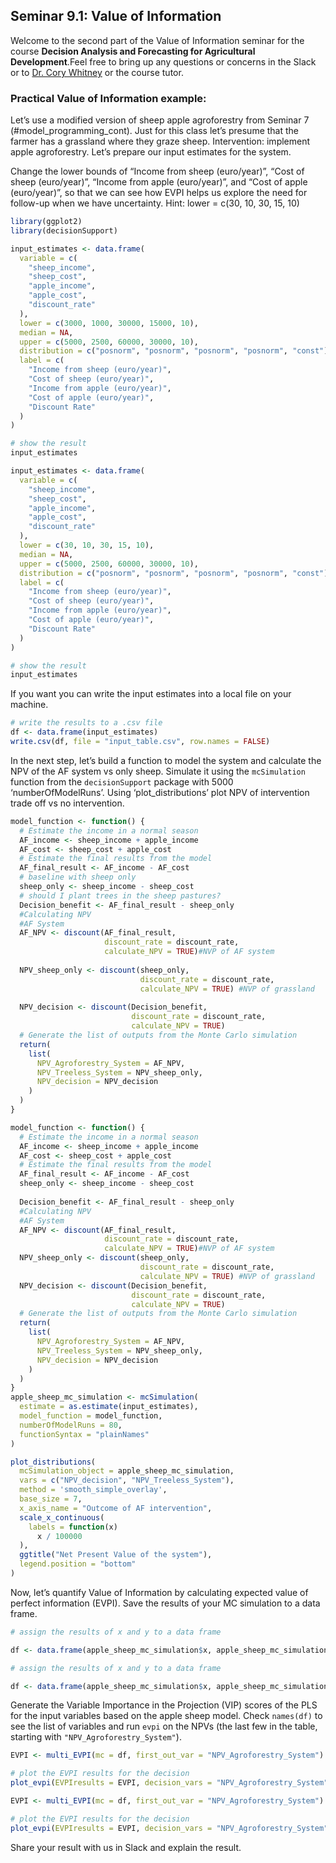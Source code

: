## Seminar 9.1: Value of Information {#voi_1} 
<!-- reference with [Models](#value_of_information_seminar_part2) -->

Welcome to the second part of the Value of Information seminar for the course **Decision Analysis and Forecasting for Agricultural Development**.Feel free to bring up any questions or concerns in the Slack or to [Dr. Cory Whitney](mailto:cory.whitney@uni-bonn.de?subject=[Seminar_4]%20Decision%20Analysis%20Lecture) or the course tutor.

### Practical Value of Information example:

Let's use a modified version of sheep apple agroforestry from Seminar 7 (#model_programming_cont). Just for this class let's presume that the farmer has a grassland where they graze sheep. Intervention: implement apple agroforestry. Let's prepare our input estimates for the system. 

Change the lower bounds of "Income from sheep (euro/year)", "Cost of sheep (euro/year)", "Income from apple (euro/year)", and "Cost of apple (euro/year)", so that we can see how EVPI helps us explore the need for follow-up when we have uncertainty. Hint: lower = c(30, 10, 30, 15, 10)

```r
library(ggplot2)
library(decisionSupport)
```


```r
input_estimates <- data.frame(
  variable = c(
    "sheep_income",
    "sheep_cost",
    "apple_income",
    "apple_cost",
    "discount_rate"
  ),
  lower = c(3000, 1000, 30000, 15000, 10),
  median = NA,
  upper = c(5000, 2500, 60000, 30000, 10),
  distribution = c("posnorm", "posnorm", "posnorm", "posnorm", "const"),
  label = c(
    "Income from sheep (euro/year)",
    "Cost of sheep (euro/year)",
    "Income from apple (euro/year)",
    "Cost of apple (euro/year)",
    "Discount Rate"
  )
)

# show the result
input_estimates
```

```r
input_estimates <- data.frame(
  variable = c(
    "sheep_income",
    "sheep_cost",
    "apple_income",
    "apple_cost",
    "discount_rate"
  ),
  lower = c(30, 10, 30, 15, 10),
  median = NA,
  upper = c(5000, 2500, 60000, 30000, 10),
  distribution = c("posnorm", "posnorm", "posnorm", "posnorm", "const"),
  label = c(
    "Income from sheep (euro/year)",
    "Cost of sheep (euro/year)",
    "Income from apple (euro/year)",
    "Cost of apple (euro/year)",
    "Discount Rate"
  )
)

# show the result
input_estimates
```

If you want you can write the input estimates into a local file on your machine. 

```r
# write the results to a .csv file
df <- data.frame(input_estimates)
write.csv(df, file = "input_table.csv", row.names = FALSE)
```

In the next step, let's build a function to model the system and calculate the NPV of the AF system vs only sheep. Simulate it using the `mcSimulation` function from the `decisionSupport` package with 5000 'numberOfModelRuns'. Using 'plot_distributions' plot NPV of intervention trade off vs no intervention.

```r
model_function <- function() {
  # Estimate the income in a normal season
  AF_income <- sheep_income + apple_income
  AF_cost <- sheep_cost + apple_cost
  # Estimate the final results from the model
  AF_final_result <- AF_income - AF_cost
  # baseline with sheep only
  sheep_only <- sheep_income - sheep_cost
  # should I plant trees in the sheep pastures? 
  Decision_benefit <- AF_final_result - sheep_only
  #Calculating NPV
  #AF System
  AF_NPV <- discount(AF_final_result,
                     discount_rate = discount_rate,
                     calculate_NPV = TRUE)#NVP of AF system
  
  NPV_sheep_only <- discount(sheep_only,
                             discount_rate = discount_rate,
                             calculate_NPV = TRUE) #NVP of grassland
  
  NPV_decision <- discount(Decision_benefit,
                           discount_rate = discount_rate,
                           calculate_NPV = TRUE)
  # Generate the list of outputs from the Monte Carlo simulation
  return(
    list(
      NPV_Agroforestry_System = AF_NPV,
      NPV_Treeless_System = NPV_sheep_only,
      NPV_decision = NPV_decision
    )
  )
}
```

```r
model_function <- function() {
  # Estimate the income in a normal season
  AF_income <- sheep_income + apple_income
  AF_cost <- sheep_cost + apple_cost
  # Estimate the final results from the model
  AF_final_result <- AF_income - AF_cost
  sheep_only <- sheep_income - sheep_cost
  
  Decision_benefit <- AF_final_result - sheep_only
  #Calculating NPV
  #AF System
  AF_NPV <- discount(AF_final_result,
                     discount_rate = discount_rate,
                     calculate_NPV = TRUE)#NVP of AF system
  NPV_sheep_only <- discount(sheep_only,
                             discount_rate = discount_rate,
                             calculate_NPV = TRUE) #NVP of grassland
  NPV_decision <- discount(Decision_benefit,
                           discount_rate = discount_rate,
                           calculate_NPV = TRUE)
  # Generate the list of outputs from the Monte Carlo simulation
  return(
    list(
      NPV_Agroforestry_System = AF_NPV,
      NPV_Treeless_System = NPV_sheep_only,
      NPV_decision = NPV_decision
    )
  )
}
apple_sheep_mc_simulation <- mcSimulation(
  estimate = as.estimate(input_estimates),
  model_function = model_function,
  numberOfModelRuns = 80,
  functionSyntax = "plainNames"
)

plot_distributions(
  mcSimulation_object = apple_sheep_mc_simulation,
  vars = c("NPV_decision", "NPV_Treeless_System"),
  method = 'smooth_simple_overlay',
  base_size = 7,
  x_axis_name = "Outcome of AF intervention",
  scale_x_continuous(
    labels = function(x)
      x / 100000
  ),
  ggtitle("Net Present Value of the system"),
  legend.position = "bottom"
)
```

<!-- Now, let's perform sensitivity analysis using Partial Least Squares (PLS) regression using 'plsr' function. Plot the results showing a `cut_off_line` at 1 and `threshold` of 0.5.  -->

<!-- ```{r apple_sheep_pls_test, exercise=TRUE} -->

<!-- pls_result_AF <- plsr.mcSimulation( -->
<!--   object = apple_sheep_mc_simulation, -->
<!--   resultName = names(apple_sheep_mc_simulation$y)[3], -->
<!--   ncomp = 1 -->
<!-- ) -->

<!-- ``` -->

<!-- ```{r apple_sheep_pls_test-solution} -->

<!-- pls_result_AF <- plsr.mcSimulation( -->
<!--   object = apple_sheep_mc_simulation, -->
<!--   resultName = names(apple_sheep_mc_simulation$y)[3], -->
<!--   ncomp = 1 -->
<!-- ) -->

<!-- plot_pls(pls_result_AF, -->
<!--   input_table = input_estimates, -->
<!--   cut_off_line = 1, -->
<!--   threshold = 0.5) -->

<!-- ``` -->

<!-- Save it on your machine with `ggsave`. -->

<!-- ```{r, eval=FALSE, echo=TRUE} -->

<!-- plot_pls(pls_result_AF, -->
<!--   input_table = input_estimates, -->
<!--   cut_off_line = 1, -->
<!--   threshold = 0.5) -->

<!-- ggsave(filename = "PLS_sheep_vs_AppleAF.png", -->
<!--   plot = last_plot(), -->
<!--   width = 5,  -->
<!--   height = 3) -->

<!-- ``` -->

Now, let's quantify Value of Information by calculating expected value of perfect information (EVPI). Save the results of your MC simulation to a data frame. 

```r
# assign the results of x and y to a data frame

df <- data.frame(apple_sheep_mc_simulation$x, apple_sheep_mc_simulation$y[1:3])

```

```r
# assign the results of x and y to a data frame

df <- data.frame(apple_sheep_mc_simulation$x, apple_sheep_mc_simulation$y[1:3])

```

Generate the Variable Importance in the Projection (VIP) scores of the PLS for the input variables based on the apple sheep model. Check `names(df)` to see the list of variables and run `evpi` on the NPVs (the last few in the table, starting with `"NPV_Agroforestry_System"`). 

```r

EVPI <- multi_EVPI(mc = df, first_out_var = "NPV_Agroforestry_System")

# plot the EVPI results for the decision
plot_evpi(EVPIresults = EVPI, decision_vars = "NPV_Agroforestry_System")

```

```r

EVPI <- multi_EVPI(mc = df, first_out_var = "NPV_Agroforestry_System")

# plot the EVPI results for the decision
plot_evpi(EVPIresults = EVPI, decision_vars = "NPV_Agroforestry_System")

```

Share your result with us in Slack and explain the result.

